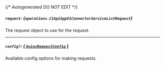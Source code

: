 {/* Autogenerated DO NOT EDIT  */}

##### `request`: *{`operations.C1ApiAppV1ConnectorServiceListRequest`}*
The request object to use for the request.
<Collapsible openLabel={Labels.showProperties} closeLabel={Labels.hideProperties}>
    <C1ApiAppV1ConnectorServiceListRequest/>
</Collapsible>

---
##### `config?`: [*{ `AxiosRequestConfig` }*](https://axios-http.com/docs/req_config)
Available config options for making requests.


